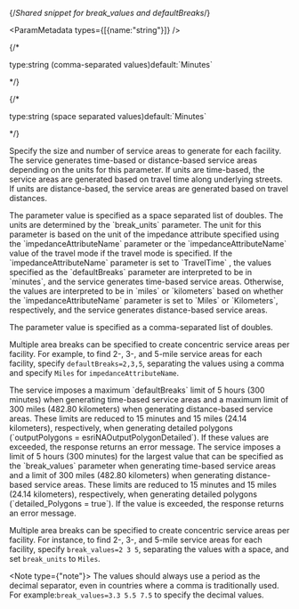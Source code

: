 {/*Shared snippet for break_values and defaultBreaks*/}

<ParamMetadata types={[{name:"string"}]} />

<If c="requestType == 'direct'">
{/* <p class="space-x-2"><span class="font-sm text-color-3">type:string (comma-separated values)</span><span class="font-bold text-[#6d29cc]">default:`Minutes`</span></p> */}

</If>

{/* <If c="requestType == 'job'">
<p class="space-x-2"><span class="font-sm text-color-3">type:string (space separated values)</span><span class="font-bold text-[#6d29cc]">default:`Minutes`</span></p>
</If> */}

Specify the size and number of service areas to generate for each facility. The service generates time-based or distance-based service areas depending on the units for this parameter. If units are time-based, the service areas are generated based on travel time along underlying streets. If units are distance-based, the service areas are generated based on travel distances.

<If c="requestType == 'job'">
The parameter value is specified as a space separated list of doubles. The units are determined by the `break_units` parameter. 
</If>

<If c="requestType == 'direct'">
The unit for this parameter is based on the unit of the impedance attribute specified using the `impedanceAttributeName` parameter or the `impedanceAttributeName` value of the travel mode if the travel mode is specified. If the `impedanceAttributeName` parameter is set to `TravelTime` , the values specified as the `defaultBreaks` parameter are interpreted to be in `minutes`, and the service generates time-based service areas. Otherwise, the values are interpreted to be in `miles` or `kilometers` based on whether the `impedanceAttributeName` parameter is set to `Miles` or `Kilometers`, respectively, and the service generates distance-based service areas.

The parameter value is specified as a comma-separated list of doubles.

Multiple area breaks can be specified to create concentric service areas per facility. For example, to find 2-, 3-, and 5-mile service areas for each facility, specify `defaultBreaks=2,3,5`, separating the values using a comma and specify `Miles` for `impedanceAttributeName`.
</If>

<If c="publication == 'rest/online' && requestType== 'direct'">
<Note type={"note"}>
The service imposes a maximum `defaultBreaks` limit of 5 hours (300 minutes) when generating time-based service areas and a maximum limit of 300 miles (482.80 kilometers) when generating distance-based service areas. These limits are reduced to 15 minutes and 15 miles (24.14 kilometers), respectively, when generating detailed polygons (`outputPolygons = esriNAOutputPolygonDetailed`). If these values are exceeded, the response returns an error message.
</Note>
</If>

<If c="publication == 'rest/online' && requestType== 'job'">
<Note type={"note"}>
The service imposes a limit of 5 hours (300 minutes) for the largest value that can be specified as the `break_values` parameter when generating time-based service areas and a limit of 300 miles (482.80 kilometers) when generating distance-based service areas. These limits are reduced to 15 minutes and 15 miles (24.14 kilometers), respectively, when generating detailed polygons (`detailed_Polygons = true`). If the value is exceeded, the response returns an error message.
</Note>
</If>

<If c="requestType == 'job'">

Multiple area breaks can be specified to create concentric service areas per facility. For instance, to find 2-, 3-, and 5-mile service areas for each facility, specify `break_values=2 3 5`, separating the values with a space, and set `break_units` to `Miles`.
</If>

<Note type={"note"}>
The values should always use a period as the decimal separator, even in countries where a comma is traditionally used. For example:`break_values=3.3 5.5 7.5` to specify the decimal values.
</Note>